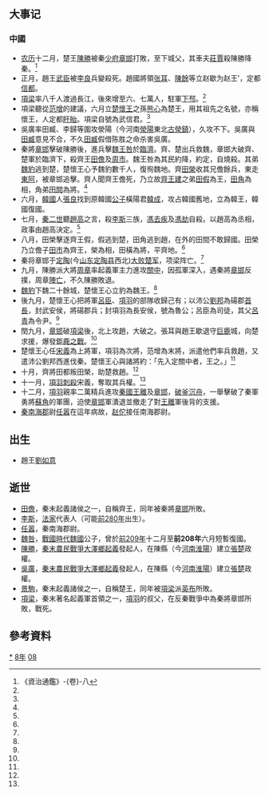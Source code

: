 {{yearTOC|-208|[[秦二世|秦二世]]二年}}

== 大事记 ==
===中國===
*[[农历|农历]]十二月，楚王[[陳勝|陳勝]]被秦[[少府|少府]][[章邯|章邯]]打敗，至下城父，其車夫[[莊賈|莊賈]]殺陳勝降秦。<ref name="jjtk8">《資治通鑑》-{卷}-八</ref>
*正月，趙王[[武臣|武臣]]被[[李良|李良]]兵變殺死。趙國將領[[张耳_(汉朝)|张耳]]、[[陳餘|陳餘]]等立赵歇为赵王'，定都[[信都县_(秦朝)|信都]]。
*[[項梁|項梁]]率八千人渡過長江，後來增至六、七萬人，駐軍[[下邳|下邳]]。<ref name="jjtk8"/>
*項梁聽從[[范增|范增]]的建議，六月立[[楚懷王|楚懷王]]之孫[[熊心|熊心]]為楚王，用其祖先之名號，亦稱懷王，人定都[[盱眙|盱眙]]。項梁自號為武信君。<ref name="jjtk8"/>
*吳廣率田臧、李歸等圍攻滎陽（今河南[[滎陽|滎陽]]東北[[古滎鎮|古滎鎮]]），久攻不下。吳廣與[[田臧|田臧]]意見不合，不久[[田臧|田臧]]假借陈胜之命杀害吳廣。
*秦將[[章邯|章邯]]擊破陳勝後，進兵擊[[魏咎|魏王咎]]於[[臨濟|臨濟]]。齊、楚出兵救魏，章邯大破齊、楚軍於臨濟下，殺齊王[[田儋|田儋]]及[[周市|周市]]。魏王咎為其民約降，約定，自燒殺。其弟[[魏豹|魏豹]]逃到楚，楚懷王心予魏豹數千人，復徇魏地。齊[[田榮|田榮]]收其兄儋餘兵，東走[[東阿|東阿]]，被章邯追擊。齊人聞齊王儋死，乃立故[[齊王建|齊王建]]之弟[[田假|田假]]為王，[[田角|田角]]為相，角弟[[田間|田間]]為將。<ref name="jjtk8"/>
*六月，[[韓國_(戰國)|韓國]]人[[張良|張良]]找到原韓國[[公子|公子]]橫陽君[[韓成|韓成]]，攻占韓國舊地，立為韓王，韓國復國。
*七月，[[秦二世|秦二世]]聽[[趙高|趙高]]之言，殺[[李斯|李斯]]三族，[[馮去疾|馮去疾]]及[[馮劫|馮劫]]自殺。以趙高為丞相，政事由趙高決定。<ref name="jjtk8"/>
*八月，田榮擊逐齊王假，假逃到楚，田角逃到趙，在外的田間不敢歸國。田榮乃立儋子[[田市|田市]]為齊王，榮為相，田橫為將，平齊地。<ref name="jjtk8"/>
*秦将章邯于[[定陶|定陶]](今[[山东|山东]][[定陶县|定陶县]]西北)[[定陶之戰_(秦末)|大败楚军]]，项梁阵亡。<ref name="jjtk8"/>
*九月，陳勝派大將[[周章|周章]]率起義軍主力進攻[[關中|關中]]，因孤軍深入，遇秦將[[章邯|章邯]]反撲，周章[[陣亡|陣亡]]，不久陳勝敗退。
*[[魏豹|魏豹]]下魏二十餘城，楚懷王心立豹為魏王。<ref name="jjtk8"/>
*後九月，楚懷王心把將軍[[呂臣|呂臣]]、[[項羽|項羽]]的部隊收歸己有；以沛公[[劉邦|劉邦]]為碭郡[[首長|首長]]，封武安侯，將碭郡兵；封項羽為長安侯，號為魯公；呂臣為司徒，其父[[呂青|呂青]]為令尹。<ref name="jjtk8"/>
*閏九月，[[章邯|章邯]]破[[項梁|項梁]]後，北上攻趙，大破之。張耳與趙王歇退守[[巨鹿|巨鹿]]城，向楚求援，爆發[[鉅鹿之戰|鉅鹿之戰]]。<ref name="jjtk8"/>
*楚懷王心任[[宋義|宋義]]為上將軍，項羽為次將，范增為末將，派遣他們率兵救趙，又遣沛公劉邦西進伐秦。楚懷王心與諸將約：「先入定關中者，王之。」<ref name="jjtk8"/>
*十月，齊將田都叛田榮，助楚救趙。<ref name="jjtk8"/>
*十一月，[[項羽|項羽]][[刺殺|刺殺]]宋義，奪取其兵權。<ref name="jjtk8"/>
*十二月，[[項羽|項羽]]親率二萬精兵進攻[[秦國|秦國]][[王離|王離]]及[[章邯|章邯]]，[[破釜沉舟|破釜沉舟]]，一舉擊破了秦軍勇將[[蘇角|蘇角]]的軍團，迫使[[章邯|章邯]]軍潰退並撤走了對[[王離|王離]]軍後背的支援。
*[[秦朝|秦]][[南海郡|南海郡]]尉[[任嚣|任嚣]]在這年病故，[[赵佗|赵佗]]接任南海郡尉。

== 出生 ==
*趙王[[劉如意|劉如意]]

== 逝世 ==
*[[田儋|田儋]]，秦末起義諸侯之一，自稱齊王，同年被秦將[[章邯|章邯]]所敗。
*[[李斯|李斯]]，[[法家|法家]]代表人（可能[[前280年|前280年]]出生）。
*[[任嚣|任嚣]]，秦南海郡尉。
*[[魏咎|魏咎]]，[[戰國時代|戰國時代]][[魏國|魏國]]公子，曾於[[前209年|前209年]]十二月至'''前208年'''六月短暫復國。
*[[陳勝|陳勝]]，[[秦末農民戰爭|秦末農民戰爭]][[大澤鄉起義|大澤鄉起義]]發起人，在陳縣（今[[河南|河南]][[淮陽|淮陽]]）建立[[張楚|張楚]]政權。
*[[吳廣|吳廣]]，[[秦末農民戰爭|秦末農民戰爭]][[大澤鄉起義|大澤鄉起義]]發起人，在陳縣（今[[河南|河南]][[淮陽|淮陽]]）建立[[張楚|張楚]]政權。
*[[景駒|景駒]]，秦末起義諸侯之一，自稱楚王，同年被[[項梁|項梁]]派[[英布|英布]]所敗。
*[[項梁|項梁]]，秦末著名起義軍首領之一，[[項羽|項羽]]的叔父，在反秦戰爭中為秦將章邯所敗，戰死。

==參考資料==
{{Wikisource year mention}}
<div class="references-small">
<references/>
</div>

[[Category:前208年|*]]
[[Category:前200年代|8年]]
[[Category:前3世纪各年|08]]
